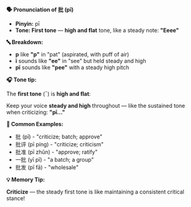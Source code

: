 **🗣️ Pronunciation of 批 (pī)**

- **Pinyin:** pī
- **Tone: First tone** — **high and flat** tone, like a steady note: **"Eeee"**

**🔤 Breakdown:**

- **p** like **"p"** in "pat" (aspirated, with puff of air)
- **ī** sounds like **"ee"** in "see" but held steady and high
- **pī** sounds like **"pee"** with a steady high pitch

**🎧 Tone tip:**

The **first tone** (¯) is **high and flat**:

Keep your voice **steady and high** throughout — like the sustained tone when criticizing:
**"pī..."**

**📝 Common Examples:**

- 批 (pī) - "criticize; batch; approve"
- 批评 (pī píng) - "criticize; criticism"
- 批准 (pī zhǔn) - "approve; ratify"
- 一批 (yī pī) - "a batch; a group"
- 批发 (pī fā) - "wholesale"

**💡 Memory Tip:**

**Criticize** — the steady first tone is like maintaining a consistent critical stance!
